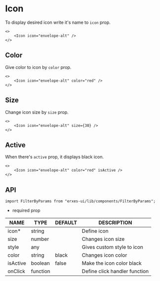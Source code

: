 # Icon
To display desired icon write it's name to `icon` prop.

```tsx
<>
	<Icon icon="envelope-alt" />
</>
```

## **Color**
Give color to icon by `color` prop.

```tsx
<>
	<Icon icon="envelope-alt" color="red" />
</>
```

## **Size**
Change icon size by `size` prop.

```tsx
<>
	<Icon icon="envelope-alt" size={30} />
</>
```

## **Active**
When there's `active` prop, it displays black icon.

```tsx
<>
	<Icon icon="envelope-alt" color="red" isActive />
</>
```


## **API**

```tsx
import FilterByParams from "erxes-ui/lib/components/FilterByParams";
```
* required prop

| NAME | TYPE | DEFAULT | DESCRIPTION |
| ---| --- | ---| --- |
| icon*	 | string |  | Define icon |
| size	 | number |  | Changes icon size |
| style | any| | Gives custom style to icon |
| color | string | black | Changes icon color |
| isActive	 | boolean | false | Make the icon color black |
| onClick | function |  | Define click handler function |